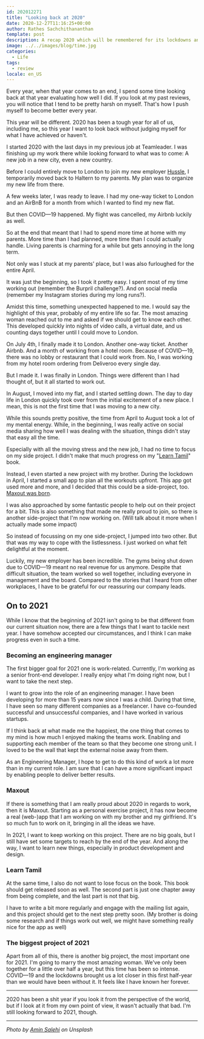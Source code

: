 ```yaml
---
id: 202012271
title: "Looking back at 2020"
date: 2020-12-27T11:16:25+00:00
author: Rathes Sachchithananthan
template: post
description: A recap 2020 which will be remembered for its lockdowns and the pandemic.
image: ../../images/blog/time.jpg
categories:
  - Life
tags:
  - review
locale: en_US
---
```


Every year, when that year comes to an end, I spend some time looking back at that year evaluating how well I did. If you look at my past reviews, you will notice that I tend to be pretty harsh on myself. That's how I push myself to become better every year.

This year will be different. 2020 has been a tough year for all of us, including me, so this year I want to look back without judging myself for what I have achieved or haven't.

I started 2020 with the last days in my previous job at Teamleader. I was finishing up my work there while looking forward to what was to come: A new job in a new city, even a new country.

Before I could entirely move to London to join my new employer [Hussle](https://www.hussle.com/), I temporarily moved back to Haltern to my parents. My plan was to organize my new life from there.

A few weeks later, I was ready to leave. I had my one-way ticket to London and an AirBnB for a month from which I wanted to find my new flat.

But then COVID—19 happened. My flight was cancelled, my Airbnb luckily as well.

So at the end that meant that I had to spend more time at home with my parents. More time than I had planned, more time than I could actually handle. Living parents is charming for a while but gets annoying in the long term.

Not only was I stuck at my parents' place, but I was also furloughed for the entire April.

It was just the beginning, so I took it pretty easy. I spent most of my time working out (remember the Burpril challenge?). And on social media (remember my Instagram stories during my long runs?).

Amidst this time, something unexpected happened to me. I would say the highlight of this year, probably of my entire life so far. The most amazing woman reached out to me and asked if we should get to know each other. This developed quickly into nights of video calls, a virtual date, and us counting days together until I could move to London.

On July 4th, I finally made it to London. Another one-way ticket. Another Airbnb. And a month of working from a hotel room. Because of COVID—19, there was no lobby or restaurant that I could work from. No, I was working from my hotel room ordering from Deliveroo every single day.

But I made it. I was finally in London. Things were different than I had thought of, but it all started to work out.

In August, I moved into my flat, and I started settling down. The day to day life in London quickly took over from the initial excitement of a new place. I mean, this is not the first time that I was moving to a new city.

While this sounds pretty positive, the time from April to August took a lot of my mental energy. While, in the beginning, I was really active on social media sharing how well I was dealing with the situation, things didn't stay that easy all the time.

Especially with all the moving stress and the new job, I had no time to focus on my side project. I didn't make that much progress on my "[Learn Tamil](https://learn-tamil.com)" book.

Instead, I even started a new project with my brother. During the lockdown in April, I started a small app to plan all the workouts upfront. This app got used more and more, and I decided that this could be a side-project, too. [Maxout was born](https://getmaxout.app/).

I was also approached by some fantastic people to help out on their project for a bit. This is also something that made me really proud to join, so there is another side-project that I'm now working on. (Will talk about it more when I actually made some impact)

So instead of focussing on my one side-project, I jumped into two other. But that was my way to cope with the listlessness. I just worked on what felt delightful at the moment.

Luckily, my new employer has been incredible. The gyms being shut down due to COVID—19 meant no real revenue for us anymore. Despite that difficult situation, the team worked so well together, including everyone in management and the board. Compared to the stories that I heard from other workplaces, I have to be grateful for our reassuring our company leads.

## On to 2021

While I know that the beginning of 2021 isn't going to be that different from our current situation now, there are a few things that I want to tackle next year. I have somehow accepted our circumstances, and I think I can make progress even in such a time.

### Becoming an engineering manager

The first bigger goal for 2021 one is work-related. Currently, I'm working as a senior front-end developer. I really enjoy what I'm doing right now, but I want to take the next step.

I want to grow into the role of an engineering manager. I have been developing for more than 15 years now since I was a child. During that time, I have seen so many different companies as a freelancer. I have co-founded successful and unsuccessful companies, and I have worked in various startups.

If I think back at what made me the happiest, the one thing that comes to my mind is how much I enjoyed making the teams work. Enabling and supporting each member of the team so that they become one strong unit. I loved to be the wall that kept the external noise away from them.

As an Engineering Manager, I hope to get to do this kind of work a lot more than in my current role. I am sure that I can have a more significant impact by enabling people to deliver better results.

### Maxout

If there is something that I am really proud about 2020 in regards to work, then it is Maxout. Starting as a personal exercise project, it has now become a real (web-)app that I am working on with my brother and my girlfriend. It's so much fun to work on it, bringing in all the ideas we have.

In 2021, I want to keep working on this project. There are no big goals, but I still have set some targets to reach by the end of the year. And along the way, I want to learn new things, especially in product development and design.

### Learn Tamil

At the same time, I also do not want to lose focus on the book. This book should get released soon as well. The second part is just one chapter away from being complete, and the last part is not that big.

I have to write a bit more regularly and engage with the mailing list again, and this project should get to the next step pretty soon. (My brother is doing some research and if things work out well, we might have something really nice for the app as well)

### The biggest project of 2021

Apart from all of this, there is another big project, the most important one for 2021. I'm going to marry the most amazing woman. We've only been together for a little over half a year, but this time has been so intense. COVID—19 and the lockdowns brought us a lot closer in this first half-year than we would have been without it. It feels like I have known her forever.

---

2020 has been a shit year if you look it from the perspective of the world, but if I look at it from my own point of view, it wasn't actually that bad. I'm still looking forward to 2021, though.

---

_Photo by [Amin Salehi](https://unsplash.com/@aminsalehi) on Unsplash_
